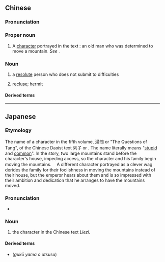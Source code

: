 ==Chinese==
{{zh-forms}}
{{wikipedia|lang=zh}}

===Pronunciation===
{{zh-pron
|m=Yúgōng
|c=jyu4 gung1
|cat=pn,n
}}

===Proper noun===
{{zh-proper noun}}

# A [[character]] portrayed in the text ''{{w|Liezi}}'': an old man who was determined to move a mountain. ''See'' {{zh-l|愚公移山}}.

===Noun===
{{zh-noun}}

# {{lb|zh|figurative}} a [[resolute]] person who does not submit to difficulties
# {{lb|zh|figurative}} [[recluse]]; [[hermit]]

====Derived terms====
{{zh-der|愚公移山|愚公谷|愚公之居}}

----

==Japanese==
{{ja-kanjitab|ぐ|こう|yomi=o}}

===Etymology===
The name of a character in the fifth volume, 湯問 or "The Questions of Tang", of the Chinese Daoist text 列子 or ''{{w|Liezi}}''. The name literally means "[[stupid]] and [[common]]". In the story, two large mountains stand before the character's house, impeding access, so the character and his family begin moving the mountains. 　A different character portrayed as a clever wag derides the family for their foolishness in moving the mountains instead of their house, but the emperor hears about them and is so impressed with their ambition and dedication that he arranges to have the mountains moved.

===Pronunciation===
* {{IPA|/ɡukoː/|lang=ja}}

===Noun===
{{ja-noun|ぐこう}}

# the character in the Chinese text ''Liezi''.

====Derived terms====
* {{l|ja|愚公山を移す}} (''gukō yama o utsusu'')